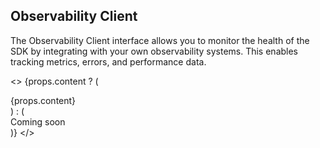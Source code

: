 ## Observability Client

The Observability Client interface allows you to monitor the health of the SDK by integrating with your own observability systems. This enables tracking metrics, errors, and performance data.

<>
  {props.content ? (
    <div>{props.content}</div>
  ) : (
    <div>Coming soon</div>
  )}
</>
